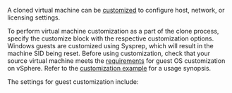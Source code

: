 <!-- Code generated from the comments of the CustomizeConfig struct in builder/vsphere/clone/step_customize.go; DO NOT EDIT MANUALLY -->

A cloned virtual machine can be [customized](https://docs.vmware.com/en/VMware-vSphere/8.0/vsphere-vm-administration/GUID-58E346FF-83AE-42B8-BE58-253641D257BC.html)
to configure host, network, or licensing settings.

To perform virtual machine customization as a part of the clone process, specify the customize block with the
respective customization options. Windows guests are customized using Sysprep, which will result in the machine SID being reset.
Before using customization, check that your source virtual machine meets the
[requirements](https://docs.vmware.com/en/VMware-vSphere/8.0/vsphere-vm-administration/GUID-E63B6FAA-8D35-428D-B40C-744769845906.html)
for guest OS customization on vSphere. Refer to the [customization example](#customization-example) for a usage synopsis.

The settings for guest customization include:

<!-- End of code generated from the comments of the CustomizeConfig struct in builder/vsphere/clone/step_customize.go; -->
